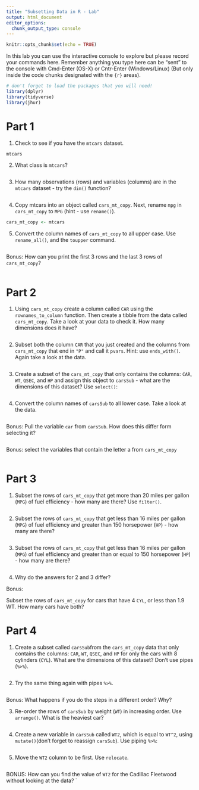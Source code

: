 ```yaml
---
title: "Subsetting Data in R - Lab"
output: html_document
editor_options: 
  chunk_output_type: console
---
```


```r
knitr::opts_chunk$set(echo = TRUE)
```

In this lab you can use the interactive console to explore but please record your commands here.  Remember anything you type here can be "sent" to the console with Cmd-Enter (OS-X) or Cntr-Enter (Windows/Linux) (But only inside the code chunks designated with the ```{r}``` areas).

```r
# don't forget to load the packages that you will need!
library(dplyr)
library(tidyverse)
library(jhur)
```

# Part 1

1. Check to see if you have the `mtcars` dataset. 
```r
mtcars
```


2. What class is `mtcars`?
```r

```

3. How many observations (rows) and variables (columns) are in the `mtcars` dataset - try the `dim()` function?

```r

```

4. Copy mtcars into an object called `cars_mt_copy`. Next, rename `mpg` in `cars_mt_copy` to `MPG` (hint - use `rename()`).

```r
cars_mt_copy <- mtcars

```

5. Convert the column names of `cars_mt_copy` to all upper case. Use `rename_all()`, and the `toupper` command.

```r

```

Bonus: How can you print the first 3 rows and the last 3 rows of `cars_mt_copy`?

```r

```

# Part 2

1. Using `cars_mt_copy`  create a column called `CAR` using the `rownames_to_column` function. Then create a tibble from the data called `cars_mt_copy`.  Take a look at your data to check it. How many dimensions does it have?

```r

```

2. Subset both the column `CAR` that you just created and the columns from `cars_mt_copy` that end in `"P"` and call it `pvars`. Hint: use `ends_with()`. Again take a look at the data.

```r

```

3. Create a subset of the `cars_mt_copy` that only contains the columns: `CAR`, `WT`, `QSEC`, and `HP` and assign this object to `carsSub` - what are the dimensions of this dataset? Use `select()`:

```r


```

4. Convert the column names of `carsSub` to all lower case. Take a look at the data.

```r


```

Bonus: Pull the variable `car` from `carsSub`. How does this differ form selecting it?

```r

```

Bonus: select the variables that contain the letter a from `cars_mt_copy`

```r

```

# Part 3

1. Subset the rows of `cars_mt_copy` that get more than 20 miles per gallon (`MPG`) of fuel efficiency - how many are there? Use `filter()`.

```r

```



2. Subset the rows of `cars_mt_copy` that get less than 16 miles per gallon (`MPG`) of fuel efficiency and greater than 150 horsepower (`HP`) - how many are there?
```r

```


3. Subset the rows of `cars_mt_copy` that get less than 16 miles per gallon (`MPG`) of fuel efficiency and greater than or equal to 150 horsepower (`HP`) - how many are there?
```r

```

4. Why do the answers for 2 and 3 differ?


Bonus:

Subset the rows of `cars_mt_copy` for cars that have 4 `CYL`,  or less than 1.9 WT.
How many cars have both?




# Part 4

1. Create a subset called `carsSub`from the `cars_mt_copy` data that only contains the columns:
`CAR`,	`WT`, `QSEC`, and `HP` for only the cars with 8 cylinders (`CYL`).
	What are the dimensions of this dataset? Don't use pipes (`%>%`).

```r

```

2. Try the same thing again with pipes `%>%`.

```r

```

Bonus: What happens if you do the steps in a different order? Why?


3. Re-order the rows of `carsSub` by weight (`WT`) in increasing order. Use `arrange()`. What is the heaviest car?

```r

```


4. Create a new variable in `carsSub` called `WT2`, which  is equal to `WT^2`, using `mutate()`(don't forget to reassign `carsSub`). Use piping `%>%`:

```r

```


5. Move the `WT2` column to be first. Use `relocate`.

```r

```


BONUS: How can you find the value of `WT2` for the Cadillac Fleetwood without looking at the data?
`
```r


```

